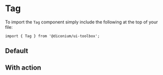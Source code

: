 
<Meta of={TagStories} />

# Tag

To import the `Tag` component simply include the following at the top of your file:

```
import { Tag } from '@diconium/ui-toolbox';
```

## Default

<Canvas of={TagStories.Default} />

## With action

<Canvas of={TagStories.WithAction} />
